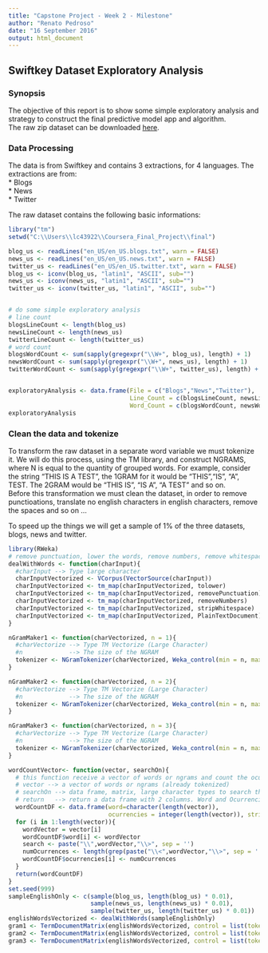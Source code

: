```yaml
---
title: "Capstone Project - Week 2 - Milestone"
author: "Renato Pedroso"
date: "16 September 2016"
output: html_document
---
```


## Swiftkey Dataset Exploratory Analysis  

### Synopsis  
The objective of this report is to show some simple exploratory analysis and strategy to construct the final predictive model app and algorithm.  
The raw zip dataset can be downloaded [here](https://d396qusza40orc.cloudfront.net/dsscapstone/dataset/Coursera-SwiftKey.zip).  

### Data Processing
The data is from Swiftkey and contains 3 extractions, for 4 languages. The extractions are from:  
 * Blogs  
 * News  
 * Twitter  

The raw dataset contains the following basic informations:  
```r
library("tm")
setwd("C:\\Users\\lc43922\\Coursera_Final_Project\\final")

blog_us <- readLines("en_US/en_US.blogs.txt", warn = FALSE)
news_us <- readLines("en_US/en_US.news.txt", warn = FALSE)
twitter_us <- readLines("en_US/en_US.twitter.txt", warn = FALSE)
blog_us <- iconv(blog_us, "latin1", "ASCII", sub="")
news_us <- iconv(news_us, "latin1", "ASCII", sub="")
twitter_us <- iconv(twitter_us, "latin1", "ASCII", sub="")


# do some simple exploratory analysis
# line count
blogsLineCount <- length(blog_us)
newsLineCount <- length(news_us)
twitterLineCount <- length(twitter_us)
# word count
blogsWordCount <- sum(sapply(gregexpr("\\W+", blog_us), length) + 1)
newsWordCount <- sum(sapply(gregexpr("\\W+", news_us), length) + 1)
twitterWordCount <- sum(sapply(gregexpr("\\W+", twitter_us), length) + 1)


exploratoryAnalysis <- data.frame(File = c("Blogs","News","Twitter"),
                                  Line_Count = c(blogsLineCount, newsLineCount, twitterLineCount),
                                  Word_Count = c(blogsWordCount, newsWordCount, twitterWordCount))
exploratoryAnalysis
```

### Clean the data and tokenize  
To transform the raw dataset in a separate word variable we must tokenize it. We will do this process, using the TM library, and construct NGRAMS, where N is equal to the quantity of grouped words. For example, consider the string "THIS IS A TEST", the 1GRAM for it would be "THIS","IS", "A", TEST. The 2GRAM would be "THIS IS", "IS A", "A TEST" and so on.  
Before this transformation we must clean the dataset, in order to remove punctioations, translate no english characters in english characters, remove the spaces and so on ...  

To speed up the things we will get a sample of 1% of the three datasets, blogs, news and twitter. 
```r
library(RWeka)
# remove punctuation, lower the words, remove numbers, remove whitespaces ...
dealWithWords <- function(charInput){
  #charInput --> Type large character
  charInputVectorized <- VCorpus(VectorSource(charInput))
  charInputVectorized <- tm_map(charInputVectorized, tolower)
  charInputVectorized <- tm_map(charInputVectorized, removePunctuation)
  charInputVectorized <- tm_map(charInputVectorized, removeNumbers)
  charInputVectorized <- tm_map(charInputVectorized, stripWhitespace)
  charInputVectorized <- tm_map(charInputVectorized, PlainTextDocument)
}

nGramMaker1 <- function(charVectorized, n = 1){
  #charVectorize --> Type TM Vectorize (Large Character)
  #n             --> The size of the NGRAM
  tokenizer <- NGramTokenizer(charVectorized, Weka_control(min = n, max = n))
}

nGramMaker2 <- function(charVectorized, n = 2){
  #charVectorize --> Type TM Vectorize (Large Character)
  #n             --> The size of the NGRAM
  tokenizer <- NGramTokenizer(charVectorized, Weka_control(min = n, max = n))
}

nGramMaker3 <- function(charVectorized, n = 3){
  #charVectorize --> Type TM Vectorize (Large Character)
  #n             --> The size of the NGRAM
  tokenizer <- NGramTokenizer(charVectorized, Weka_control(min = n, max = n))
}

wordCountVector<- function(vector, searchOn){
  # this function receive a vector of words or ngrams and count the ocurrencies on the "search on"
  # vector --> a vector of words or ngrams (already tokenized)
  # searchOn --> data frame, matrix, large character types to search the ocurrencies of words
  # return   --> return a data frame with 2 columns. Word and Ocurrencies
  wordCountDF <- data.frame(word=character(length(vector)), 
                            ocurrencies = integer(length(vector)), stringsAsFactors = FALSE)
  for (i in 1:length(vector)){
    wordVector = vector[i]
    wordCountDF$word[i] <- wordVector
    search <- paste("\\",wordVector,"\\>", sep = '')
    numOcurrences <- length(grep(paste("\\<",wordVector,"\\>", sep = ''), searchOn))
    wordCountDF$ocurrencies[i] <- numOcurrences
  }
  return(wordCountDF)
}
set.seed(999)
sampleEnglishOnly <- c(sample(blog_us, length(blog_us) * 0.01),
                       sample(news_us, length(news_us) * 0.01),
                       sample(twitter_us, length(twitter_us) * 0.01))
englishWordsVectorized <- dealWithWords(sampleEnglishOnly)
gram1 <- TermDocumentMatrix(englishWordsVectorized, control = list(tokenize = nGramMaker1))
gram2 <- TermDocumentMatrix(englishWordsVectorized, control = list(tokenize = nGramMaker2))
gram3 <- TermDocumentMatrix(englishWordsVectorized, control = list(tokenize = nGramMaker3))

```